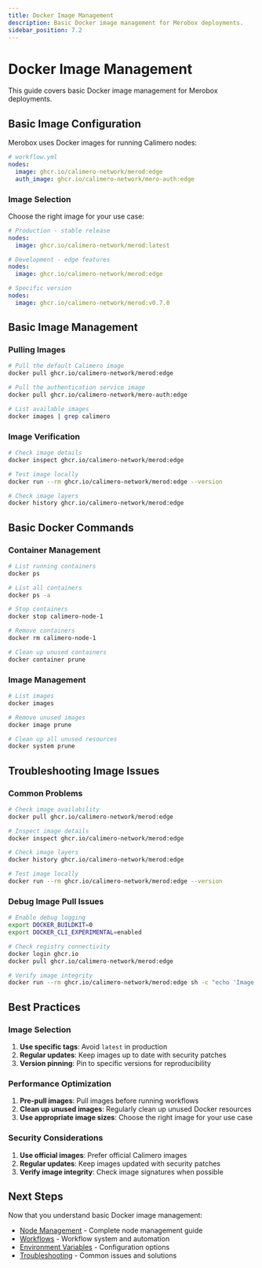 ```yaml
---
title: Docker Image Management
description: Basic Docker image management for Merobox deployments.
sidebar_position: 7.2
---
```


# Docker Image Management

This guide covers basic Docker image management for Merobox deployments.

## Basic Image Configuration

Merobox uses Docker images for running Calimero nodes:

```yaml
# workflow.yml
nodes:
  image: ghcr.io/calimero-network/merod:edge
  auth_image: ghcr.io/calimero-network/mero-auth:edge
```

### Image Selection

Choose the right image for your use case:

```yaml
# Production - stable release
nodes:
  image: ghcr.io/calimero-network/merod:latest

# Development - edge features
nodes:
  image: ghcr.io/calimero-network/merod:edge

# Specific version
nodes:
  image: ghcr.io/calimero-network/merod:v0.7.0
```

## Basic Image Management

### Pulling Images

```bash
# Pull the default Calimero image
docker pull ghcr.io/calimero-network/merod:edge

# Pull the authentication service image
docker pull ghcr.io/calimero-network/mero-auth:edge

# List available images
docker images | grep calimero
```

### Image Verification

```bash
# Check image details
docker inspect ghcr.io/calimero-network/merod:edge

# Test image locally
docker run --rm ghcr.io/calimero-network/merod:edge --version

# Check image layers
docker history ghcr.io/calimero-network/merod:edge
```

## Basic Docker Commands

### Container Management

```bash
# List running containers
docker ps

# List all containers
docker ps -a

# Stop containers
docker stop calimero-node-1

# Remove containers
docker rm calimero-node-1

# Clean up unused containers
docker container prune
```

### Image Management

```bash
# List images
docker images

# Remove unused images
docker image prune

# Clean up all unused resources
docker system prune
```

## Troubleshooting Image Issues

### Common Problems

```bash
# Check image availability
docker pull ghcr.io/calimero-network/merod:edge

# Inspect image details
docker inspect ghcr.io/calimero-network/merod:edge

# Check image layers
docker history ghcr.io/calimero-network/merod:edge

# Test image locally
docker run --rm ghcr.io/calimero-network/merod:edge --version
```

### Debug Image Pull Issues

```bash
# Enable debug logging
export DOCKER_BUILDKIT=0
export DOCKER_CLI_EXPERIMENTAL=enabled

# Check registry connectivity
docker login ghcr.io
docker pull ghcr.io/calimero-network/merod:edge

# Verify image integrity
docker run --rm ghcr.io/calimero-network/merod:edge sh -c "echo 'Image is working'"
```

## Best Practices

### Image Selection

1. **Use specific tags**: Avoid `latest` in production
2. **Regular updates**: Keep images up to date with security patches
3. **Version pinning**: Pin to specific versions for reproducibility

### Performance Optimization

1. **Pre-pull images**: Pull images before running workflows
2. **Clean up unused images**: Regularly clean up unused Docker resources
3. **Use appropriate image sizes**: Choose the right image for your use case

### Security Considerations

1. **Use official images**: Prefer official Calimero images
2. **Regular updates**: Keep images updated with security patches
3. **Verify image integrity**: Check image signatures when possible

## Next Steps

Now that you understand basic Docker image management:

- [Node Management](./node-management) - Complete node management guide
- [Workflows](./workflows) - Workflow system and automation
- [Environment Variables](./environment-variables) - Configuration options
- [Troubleshooting](./troubleshooting) - Common issues and solutions
